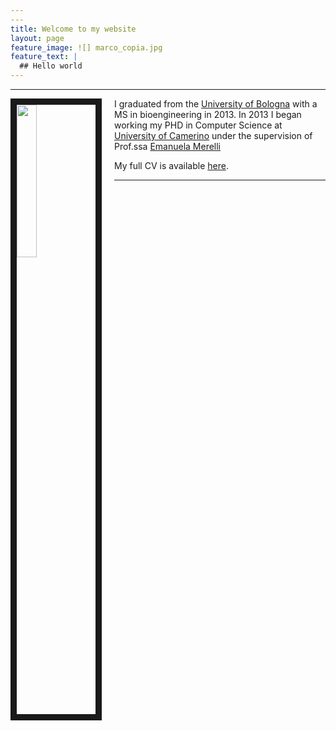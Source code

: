 ```yaml
---
---
title: Welcome to my website
layout: page
feature_image: ![] marco_copia.jpg
feature_text: |
  ## Hello world
---
```


---



<link rel="stylesheet" href="styles.css" type="text/css">

<img src="marco_copia.jpg" style="width:25%; border:10px solid; margin-right: 20px" align="left">


I graduated from the [University of Bologna](https://www.unibo.it) with a MS in bioengineering in 2013. In 2013 I began working my PHD in Computer Science at [University of Camerino](https://computerscience.unicam.it) under the supervision of Prof.ssa [Emanuela Merelli](http://www.emanuelamerelli.eu)



My full CV is available [here](europasscv_en.pdf).




---

